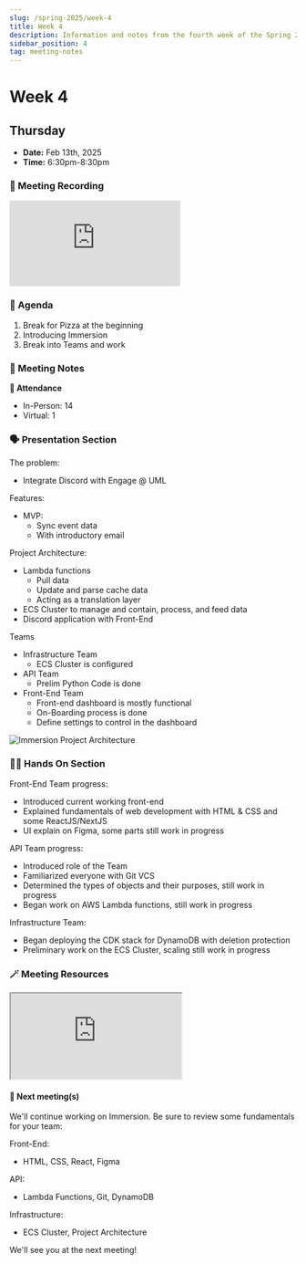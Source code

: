 ```yaml
---
slug: /spring-2025/week-4
title: Week 4
description: Information and notes from the fourth week of the Spring 2025 semester for the UMass Lowell Cloud Computing Club. 
sidebar_position: 4
tag: meeting-notes
---
```


# Week 4

## Thursday

- **Date:** Feb 13th, 2025
- **Time:** 6:30pm-8:30pm

### 🎥 Meeting Recording
<div class="iframe-container">
    <iframe  
        src="https://www.youtube.com/embed/uQm-kL_4kUo?si=9ywOOou60HSN6nmS" 
        title="Spring 2025 Week 4 Meeting" 
        frameborder="0" 
        allow="accelerometer; autoplay; clipboard-write; encrypted-media; gyroscope; picture-in-picture; web-share" 
        referrerpolicy="strict-origin-when-cross-origin" 
        allowfullscreen
        class="responsive-iframe"
        style={{
            borderRadius: '16px'
        }}
    >
    </iframe>
</div>


### 🚩 Agenda
1. Break for Pizza at the beginning
2. Introducing Immersion
3. Break into Teams and work


### 📓 Meeting Notes

**📄 Attendance**
- In-Person: 14
- Virtual: 1

### 🗣️ Presentation Section
The problem:
- Integrate Discord with Engage @ UML

Features:
- MVP:
    - Sync event data 
    - With introductory email

Project Architecture:
- Lambda functions
    - Pull data
    - Update and parse cache data
    - Acting as a translation layer
- ECS Cluster to manage and contain, process, and feed data 
- Discord application with Front-End 


Teams
- Infrastructure Team
    - ECS Cluster is configured
- API Team
    - Prelim Python Code is done
- Front-End Team
    - Front-end dashboard is mostly functional
    - On-Boarding process is done
    - Define settings to control in the dashboard

![Immersion Project Architecture](https://cdn.discordapp.com/attachments/1041436332402167879/1329181171804012675/image.png?ex=67b04c2e&is=67aefaae&hm=2e1a63ac0ae16e5131fa18783bc548425a7e64eff4fdadc7d1978cfc33ce6233&)

### 🧑‍💻 Hands On Section

Front-End Team progress:
- Introduced current working front-end 
- Explained fundamentals of web development with HTML & CSS and some ReactJS/NextJS
- UI explain on Figma, some parts still work in progress

API Team progress:
- Introduced role of the Team
- Familiarized everyone with Git VCS
- Determined the types of objects and their purposes, still work in progress
- Began work on AWS Lambda functions, still work in progress

Infrastructure Team:
- Began deploying the CDK stack for DynamoDB with deletion protection
- Preliminary work on the ECS Cluster, scaling still work in progress

### 🪄 Meeting Resources

<iframe src="https://studentuml.sharepoint.com/sites/UMLCloudComputingClub/_layouts/15/Doc.aspx?sourcedoc={148a3fb0-501d-4a67-92c4-223abe2bf571}&amp;action=embedview&amp;wdAr=1.7777777777777777" 
    style={{ width: '693px', height: '476px', frameBorder: 0, borderRadius: '16px'}}>
</iframe>

#### 🚀 Next meeting(s)

We'll continue working on Immersion. Be sure to review some fundamentals for your team:

Front-End:
- HTML, CSS, React, Figma

API:
- Lambda Functions, Git, DynamoDB

Infrastructure:
- ECS Cluster, Project Architecture

We'll see you at the next meeting! 